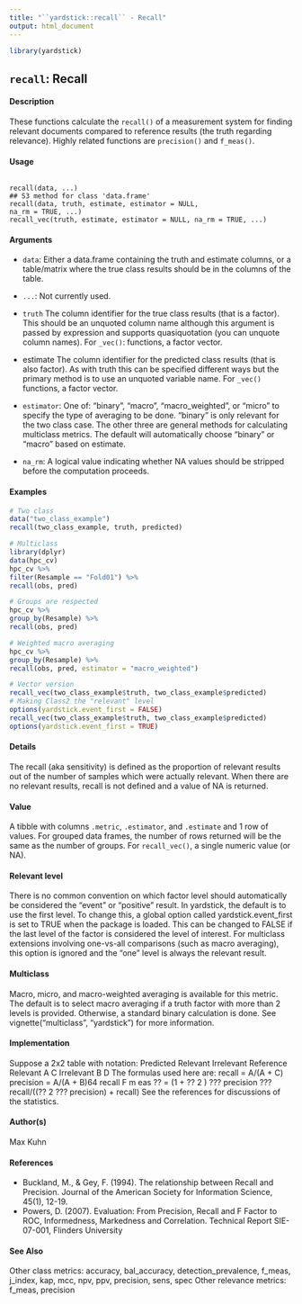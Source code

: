 ```yaml
---
title: "``yardstick::recall`` - Recall"
output: html_document
---
```


```r
library(yardstick)
```


## ``recall``: Recall

#### Description

These functions calculate the ``recall()`` of a measurement system for finding relevant documents compared to reference results (the truth regarding relevance). 
Highly related functions are ``precision()`` and ``f_meas()``.

#### Usage
<pre><code>
recall(data, ...)
## S3 method for class 'data.frame'
recall(data, truth, estimate, estimator = NULL,
na_rm = TRUE, ...)
recall_vec(truth, estimate, estimator = NULL, na_rm = TRUE, ...)
</code></pre>

#### Arguments

* ``data``: Either a data.frame containing the truth and estimate columns, or a table/matrix
where the true class results should be in the columns of the table.
* ``...``: Not currently used.
* ``truth`` The column identifier for the true class results (that is a factor). This should be an unquoted column name although this argument is passed by expression and supports quasiquotation (you can unquote column names). For ``_vec()``: functions, a factor vector.
* estimate The column identifier for the predicted class results (that is also factor). As with truth this can be specified different ways but the primary method is to use an unquoted variable name. For ``_vec()`` functions, a factor vector.

* ``estimator``: One of: "binary", "macro", "macro_weighted", or "micro" to specify the type of averaging to be done. "binary" is only relevant for the two class case.
The other three are general methods for calculating multiclass metrics. The default will automatically choose "binary" or "macro" based on estimate.
* ``na_rm``: A logical value indicating whether NA values should be stripped before the computation proceeds.


#### Examples
```r
# Two class
data("two_class_example")
recall(two_class_example, truth, predicted)
```

```r
# Multiclass
library(dplyr)
data(hpc_cv)
hpc_cv %>%
filter(Resample == "Fold01") %>%
recall(obs, pred)
```

```r
# Groups are respected
hpc_cv %>%
group_by(Resample) %>%
recall(obs, pred)
```

```r
# Weighted macro averaging
hpc_cv %>%
group_by(Resample) %>%
recall(obs, pred, estimator = "macro_weighted")
```

```r
# Vector version
recall_vec(two_class_example$truth, two_class_example$predicted)
# Making Class2 the "relevant" level
options(yardstick.event_first = FALSE)
recall_vec(two_class_example$truth, two_class_example$predicted)
options(yardstick.event_first = TRUE)
```

#### Details
The recall (aka sensitivity) is defined as the proportion of relevant results out of the number of samples which were actually relevant. When there are no relevant results, recall is not defined and a value of NA is returned.

#### Value
A tibble with columns ``.metric``, ``.estimator``, and ``.estimate`` and 1 row of values.
For grouped data frames, the number of rows returned will be the same as the number of groups.
For ``recall_vec()``, a single numeric value (or NA).

#### Relevant level
There is no common convention on which factor level should automatically be considered the "event" or "positive" result. In yardstick, the default is to use the first level. To change this, a global option called yardstick.event_first is set to TRUE when the package is loaded. This can be changed to FALSE if the last level of the factor is considered the level of interest. For multiclass extensions involving one-vs-all comparisons (such as macro averaging), this option is ignored and the "one" level is always the relevant result.

#### Multiclass
Macro, micro, and macro-weighted averaging is available for this metric. The default is to select macro averaging if a truth factor with more than 2 levels is provided. Otherwise, a standard binary calculation is done. See vignette("multiclass", "yardstick") for more information.

#### Implementation
Suppose a 2x2 table with notation:
Predicted
Relevant
Irrelevant
Reference
Relevant
A
C
Irrelevant
B
D
The formulas used here are:
recall = A/(A + C)
precision = A/(A + B)64
recall
F m eas ?? = (1 + ?? 2 ) ??? precision ??? recall/((?? 2 ??? precision) + recall)
See the references for discussions of the statistics.

#### Author(s)
Max Kuhn

#### References

* Buckland, M., & Gey, F. (1994). The relationship between Recall and Precision. Journal of the
American Society for Information Science, 45(1), 12-19.
* Powers, D. (2007). Evaluation: From Precision, Recall and F Factor to ROC, Informedness,
Markedness and Correlation. Technical Report SIE-07-001, Flinders University

#### See Also
Other class metrics: accuracy, bal_accuracy, detection_prevalence, f_meas, j_index, kap, mcc, npv, ppv, precision, sens, spec
Other relevance metrics: f_meas, precision
